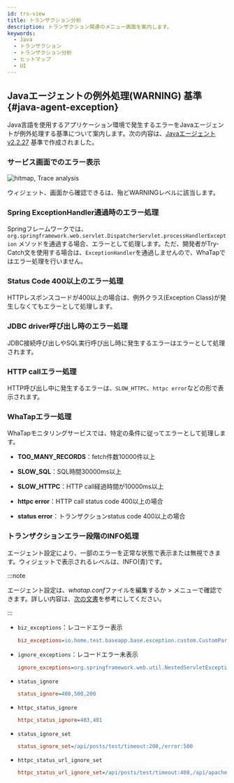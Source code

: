 ```yaml
---
id: trs-view
title: トランザクション分析
description: トランザクション関連のメニュー画面を案内します。
keywords:
  - Java
  - トランザクション
  - トランザクション分析
  - ヒットマップ
  - UI
---
```



<Trsview />

## Javaエージェントの例外処理(**WARNING**) 基準{#java-agent-exception}

Java言語を使用するアプリケーション環境で発生するエラーをJavaエージェントが例外処理する基準について案内します。次の内容は、[Javaエージェントv2.2.27](../release-notes/java/java-2_2_27) 基準で作成されました。

### サービス画面でのエラー表示

![hitmap, Trace analysis](/img/faq/apm-faq-hitmap-error.png)

<Cmdname sid="AA005" className="uitext" />ウィジェット、<Cmdname sid="TTL06209" className="uitext" />画面から確認できる<Cmdname sid="TTL06087" className="uitext" />は、殆ど<span class="slow">WARNING</span>レベルに該当します。

### Spring ExceptionHandler通過時のエラー処理

Springフレームワークでは、`org.springframework.web.servlet.DispatcherServlet.processHandlerException` メソッドを通過する場合、エラーとして処理します。ただ、開発者がTry-Catch文を使用する場合は、`ExceptionHandler`を通過しませんので、WhaTapではエラー処理を行いません。

### Status Code 400以上のエラー処理

HTTPレスポンスコードが400以上の場合は、例外クラス(Exception Class)が発生しなくてもエラーとして処理します。

### JDBC driver呼び出し時のエラー処理

JDBC接続呼び出しやSQL実行呼び出し時に発生するエラーはエラーとして処理されます。

### HTTP callエラー処理

HTTP呼び出し中に発生するエラーは、`SLOW_HTTPC`、`httpc error`などの形で表示されます。

### WhaTapエラー処理

WhaTapモニタリングサービスでは、特定の条件に従ってエラーとして処理します。

- **TOO_MANY_RECORDS**：fetch件数10000件以上

- **SLOW_SQL**：SQL時間30000ms以上

- **SLOW_HTTPC**：HTTP call経過時間が10000ms以上

- **httpc error**：HTTP call status code 400以上の場合

- **status error**：トランザクションstatus code 400以上の場合

### トランザクションエラー段階のINFO処理

エージェント設定により、一部のエラーを正常な状態で表示または無視できます。<Cmdname sid="AA005" className="uitext" />ウィジェットで表示されるレベルは、<span class="normal">INFO</span>(青)です。

:::note

エージェント設定は、*whatap.conf*ファイルを編集するか<Cmdname sid="management" className="uitext" /> &gt; <Cmdname sid="agent_configuration" className="uitext" />メニューで確認できます。詳しい内容は、[次の文書](../java/set-agent)を参考にしてください。

:::

- `biz_exceptions`：レコードエラー表示

  ```ini title="whatap.conf"
  biz_exceptions=io.home.test.baseapp.base.exception.custom.CustomParameterizedException
  ```

- `ignore_exceptions`：レコードエラー未表示

  ```ini title="whatap.conf"
  ignore_exceptions=org.springframework.web.util.NestedServletException
  ```

- `status_ignore`

  ```ini title="whatap.conf"
  status_ignore=408,500,200
  ```

- `httpc_status_ignore`

  ```ini title="whatap.conf"
  httpc_status_ignore=403,401
  ```

- `status_ignore_set`

  ```ini title="whatap.conf"
  status_ignore_set=/api/posts/test/timeout:200,/error:500
  ```

- `httpc_status_url_ignore_set`

  ```ini title="whatap.conf"
  httpc_status_url_ignore_set=/api/posts/test/timeout:408,/api/apache/httpclient/posts/timeout:500
  ```
